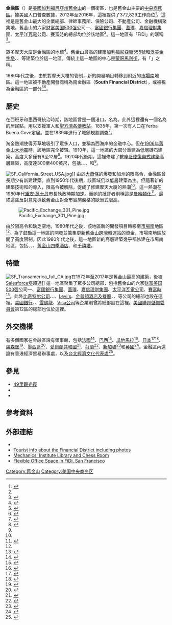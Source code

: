 {{Infobox settlement
<!--See the Table at Template:Infobox settlement for all fields and descriptions of their usage.-->
<!-- Basic info ---------------->
|name=Financial District downtown
|official_name=
|other_name=
|native_name=<!-- if different from the English name -->
|nicknames= "FiDi"、<ref name=cdata/> "Downtown"
|settlement_type=街區
|total_type=<!-- to set a non-standard label for total area and population rows -->
|motto=
<!-- images and maps ----------->
|image_skyline=Montgomery Street from Telegraph Hill, San Francisco.jpg
|image_caption=自[[電報山|電報山]]望[[蒙哥馬利街|蒙哥馬利街]]
|image_flag=
|flag_size=
|image_sea=
|seal_size=
|image_shield=
|shield_size=
|image_blank_emblem=
|blank_emblem_type=
|blank_emblem_size=
|image_map=
|mapsize=
|map_caption=
|pushpin_map=United States San Francisco Central
|pushpin_label_position=right
|pushpin_map_caption=在舊金山市中心的位置
|pushpin_mapsize=250
|subdivision_type=[[主權國家列表|國家]]
|subdivision_name={{USA}}
|subdivision_type1=[[美國州份|州]]
|subdivision_name1={{flag|California}}
|subdivision_type2=[[市县合一|市-郡]]
|subdivision_name2=[[舊金山|舊金山]]
<!-- Politics ----------------->
|leader_title=[[舊金山參事委員會|參事委員]]
|leader_name=Julie Christensen
|established_title=
|established_date=
<!-- Area --------------------->
|unit_pref=US
|area_footnotes=<ref name="city-data.com">{{Cite web|url=http://www.city-data.com/neighborhood/Financial-District-San-Francisco-CA.html|title=Financial District (FiDi) neighborhood in San Francisco, California (CA), 94104, 94108, 94111, 94133 detailed profile|publisher=Urban mapping|access-date=2015-02-19|archive-date=2021-05-15|archive-url=https://web.archive.org/web/20210515143054/http://www.city-data.com/neighborhood/Financial-District-San-Francisco-CA.html|dead-url=no}}</ref>
|area_total_sq_mi=0.460
|area_land_sq_mi=0.460
|area_water_sq_mi=
|area_water_percent=
<!-- Population ----------------------->
|population_as_of=
|population_footnotes=<ref name="city-data.com"/>
|population_total=9447
|population_density_sq_mi=auto
|coordinates     = {{coord|37.7952|-122.4029|display=inline,title}}
|timezone=[[太平洋時區|太平洋時區]]
|utc_offset=−8
|timezone_DST=[[太平洋時區|PDT]]
|utc_offset_DST=−7
<!-- Area/postal codes & others -------->
|postal_code_type=[[郵政編碼|郵政編碼]]
|postal_code=94104、94108、94111、94133
|area_code_type=[[北美地區電話號碼計劃|電話區號]]
|area_code=415/628
}}

'''金融區'''（{{lang-en|Financial District}}）是[[美國|美國]][[加利福尼亞州|加利福尼亞州]][[舊金山|舊金山]]的一個街區，也是舊金山主要的[[中央商務區|中央商務區]]。據美國人口普查數據，2012年至2016年，這裡提供了372,829工作崗位<ref>{{cite web|title= Demographia United States Central Business Districts|url= http://www.demographia.com/db-cbd2000.pdf|access-date= 2022-01-08|archive-date= 2017-06-29|archive-url= https://web.archive.org/web/20170629162234/http://demographia.com/db-cbd2000.pdf|dead-url= no}}</ref>。這裡是是舊金山最大的企業總部、律師事務所、保險公司、不動產公司、金融機構聚集地。舊金山的六家[[财富美国500强|财富美国500强]]公司—{{link-en|麥克森公司|McKesson Corporation}}、[[富國銀行集團|富國銀行集團]]、[[蓋璞|蓋璞]]、[[嘉信理財集團|嘉信理財集團]]、[[太平洋瓦電公司|太平洋瓦電公司]]、[[賽富時|賽富時]]的總部均位於該地區<ref name="fortune500"/>。這一地區有「FiDi」的暱稱<ref name=cdata>{{cite web | title=Financial District (FiDi) neighborhood in San Francisco, California (CA), 94104, 94108, 94111, 94133 detailed profile | year=2011 | url=http://www.city-data.com/neighborhood/Financial-District-San-Francisco-CA.html | access-date=2012-12-03 | work=City-Data | archive-date=2021-05-15 | archive-url=https://web.archive.org/web/20210515143054/http://www.city-data.com/neighborhood/Financial-District-San-Francisco-CA.html | dead-url=no }}</ref>。

眾多摩天大廈是金融區的地標<ref>{{cite news |url=http://www.sfgate.com/entertainment/article/Kearny-Street-s-timeless-in-its-pedestrian-way-2532845.php |title=Kearny Street's timeless in its pedestrian way |first=John |last=King |date=2000-06-20 |publisher=San Francisco Chronicle |accessdate=2022-01-08 |archive-date=2021-02-26 |archive-url=https://web.archive.org/web/20210226080137/https://www.sfgate.com/entertainment/article/Kearny-Street-s-timeless-in-its-pedestrian-way-2532845.php |dead-url=no }}</ref>。舊金山最高的建築[[加利福尼亞街555號|加利福尼亞街555號]]和[[泛美金字塔|泛美金字塔]]、{{link-en|加利福尼亞街101號|101 California Street}}、{{link-en|加利福尼亞中心345號|345 California Center}}等建築位於這一地區。傳統上這一地區的中心是[[蒙哥馬利街|蒙哥馬利街]]，有「{{link-en|西部華爾街|Wall Street West}}」之稱。

1980年代之後，由於對摩天大樓的管制，新的開發項目轉移到附近的[[市場南_(舊金山)|市場南]]地區。這一地區被不動產開發商稱為南金融區（'''South Financial District'''），或被視為金融區的一部分<ref name="south-fidi">{{Cite web|url=http://www.thespaceplace.net/submarket-maps/2sfinancial.php|title=San Francisco Commercial Real Estate Market Boundaries--South Financial District|publisher=The Space Place|access-date=2022-01-08|archive-date=2017-03-08|archive-url=https://web.archive.org/web/20170308025102/http://www.thespaceplace.net/submarket-maps/2sfinancial.php|dead-url=no}}</ref><ref name="Simonson2013">{{cite news |url=http://news.theregistrysf.com/san-francisco-city-next-30-years-soma-surges-financial-district-fades/ |title=San Francisco City: Next 30 Years, SoMa Surges, Financial District Fades |first=Sharon |last=Simonson |date=2013-03-04 |access-date=2011-12-27 |work=The Registry |archive-date=2021-02-25 |archive-url=https://web.archive.org/web/20210225022849/https://news.theregistrysf.com/san-francisco-city-next-30-years-soma-surges-financial-district-fades/ |dead-url=no }}</ref>。

==歷史==
在西班牙和墨西哥統治時期，該地區曾是一個港口，名為{{link-en|Yerba Buena Cove|Yerba Buena Cove}}。此外這裡還有一個名為{{link-en|芳草地 (加利福尼亞州)|Yerba Buena, California|芳草地}}的居民點，用以支援軍人和[[聖方濟各傳教站|聖方濟各傳教站]]。1835年，第一次有人口在Yerba Buena Cove定居。並在1839年進行了城鎮規劃調查<ref name="atlas">{{cite book |last=Hayes |first=Derek |title=Historical Atlas of California |url=https://archive.org/details/historicalatlaso0000haye |year=2007 |publisher="University of California Press" |location=Berkeley}}</ref>。

淘金熱潮使得芳草地吸引了眾多人口，並稱為西海岸的金融中心。但在[[1906年舊金山大地震|1906年舊金山大地震]]時，該地區完全被毀。1910年，這一地區的大部分重建為低層磚石建築，高度大多僅有6至12層<ref name="downtown-area-plan">{{cite web|url=http://www.sf-planning.org/ftp/general_plan/downtown.htm |title=San Francisco General Plan - Downtown Area Plan |publisher=City & County of San Francisco |access-date=2012-12-27 |url-status=dead |archive-url=https://web.archive.org/web/20121208211709/http://www.sf-planning.org/ftp/general_plan/Downtown.htm |archive-date=2012-12-08 }}</ref>。1920年代後期，這裡修建了數座[[哥德復興式建築|哥德復興式建築]]高層建築，高度達300至400英尺，包括{{link-en|布希街225號|225 Bush Street|標準石油大樓}}、{{link-en|拉斯大樓|Russ Building}}、{{link-en|亨特-杜林大樓|Hunter–Dulin Building}}、{{link-en|殼牌大樓 (舊金山)|Shell Building (San Francisco)|殼牌大樓}}和{{link-en|新蒙哥馬利街140號|140 New Montgomery|太平洋電話大樓}}<ref name="downtown-area-plan"/>。

[[File:SF_California_Street_USA.jpg|right]]]]
由於[[大蕭條|大蕭條]]的爆發和加州的限高令，金融區曾長期少有新建建築。直到1950年代後期，該區域仍以低層建築為主。但隨著新的建築技術和{{link-en|耐震工程|Seismic retrofit}}的導入，限高令被解除，促成了修建摩天大廈的熱潮<ref name="downtown-area-plan"/>。這一熱潮在1980年代[[黛安·范士丹|黛安·范士丹]]市長執政時期加速。而她的批評者則稱這是[[曼哈頓化|曼哈頓化]]<ref>{{cite news |last1=Toner |first1=Robin |title=California Showdown |url=https://www.nytimes.com/1990/09/30/magazine/california-showdown.html?pagewanted=5 |access-date=2020-02-14 |work=[[The_New_York_Times_Magazine|The New York Times Magazine]] |date=1990-09-30 |archive-url=https://archive.today/20200214042158/https://web.archive.org/web/20150525202850/http://www.nytimes.com/1990/09/30/magazine/california-showdown.html?pagewanted=5 |archive-date=2020-02-14 |url-status=unfit}}</ref>。最終這些反對意見導致舊金山對全市實施嚴格的歐洲式限高。

[[File:Pacific_Exchange_301_Pine.jpg|right]]

由於限高令和缺乏空地，1980年代之後，該地區新的開發項目轉移至[[市場南_(舊金山)|市場南]]地區<ref name="south-fidi"/>。為了鼓勵這一地區的開發並籌集更新[[舊金山跨灣轉運站|舊金山跨灣轉運站]]的資金，市場南地區放開了高度限制。因此1980年代之後，這一地區新的高層建築幾乎都修建在市場南地區，包括{{link-en|JP摩根大通大樓 (舊金山)|JPMorgan Chase Building (San Francisco)|JP摩根大通大樓}}、{{link-en|傳教街555號|555 Mission Street}}、{{link-en|第二街101號|101 Second Street}}、[[舊金山四季酒店|舊金山四季酒店]]、{{link-en|帕拉蒙大樓 (舊金山)|The Paramount, San Francisco|帕拉蒙大樓}}和[[千禧塔_(舊金山)|千禧塔]]。

==特徵==
[[File:SF_Transamerica_full_CA.jpg|right]]在1972年至2017年是舊金山最高的建築，後被[[Salesforce塔|Salesforce塔]]超過]]
這一地區聚集了眾多公司總部，包括舊金山的六家[[财富美国500强|财富美国500强]]公司—{{link-en|麥克森公司|McKesson Corporation}}、[[富國銀行集團|富國銀行集團]]、[[蓋璞|蓋璞]]、[[嘉信理財集團|嘉信理財集團]]、[[太平洋瓦電公司|太平洋瓦電公司]]、[[賽富時|賽富時]]<ref name="fortune500">{{cite web|title=FORTUNE 500|url=http://fortune.com/fortune500/2015/|publisher=Time Inc.|access-date=2016-02-12|author=Fortune magazine|archive-date=2015-02-16|archive-url=https://web.archive.org/web/20150216120741/http://fortune.com/fortune500/2015/|dead-url=no}}</ref>。此外[[比奇特尔公司|比奇特尔公司]]、{{link-en|MUFG聯盟銀行|MUFG Union Bank}}、{{link-en|加州藍盾|Blue Shield of California}}、[[Levi's|Levi's]]、[[金普頓酒店及餐廳|金普頓酒店及餐廳]]、{{link-en|URS公司|URS Corporation}}、{{link-en|西部銀行|Bank of the West}}等公司的總部也設在這裡。[[美國銀行|美國銀行]]、{{link-en|泛美公司|Transamerica Corporation}}、[[雪佛龍|雪佛龍]]、[[Visa公司|Visa公司]]等企業則曾將總部設在這裡。[[美國聯邦儲備委員會|美國聯邦儲備委員會]]第12區的總部也位於這裡。

==外交機構==
有多個國家在金融區設有領事館，包括[[法國|法國]]<ref>{{cite web |title=French Consulate, San Francisco |url=https://sanfrancisco.consulfrance.org/ |access-date=2022-01-08 |archive-date=2022-01-08 |archive-url=https://web.archive.org/web/20220108064428/https://sanfrancisco.consulfrance.org/ |dead-url=no }}</ref>、[[巴西|巴西]]<ref>{{cite web|title=Addresses and Contacts|url=http://saofrancisco.itamaraty.gov.br/en-us/|publisher=Consulate-General of Brazil in San Francisco|access-date=2020-02-14|archive-date=2021-02-27|archive-url=https://web.archive.org/web/20210227044805/http://saofrancisco.itamaraty.gov.br/en-us/|dead-url=no}}</ref>、[[瓜地馬拉|瓜地馬拉]]<ref>{{cite web|title=Informacion de la mision|url=http://www.minex.gob.gt/index.php?option=com_content&task=view&id=1268&Itemid=39 |date=2008-12-16 |archive-url=https://web.archive.org/web/20081216081658/http://www.minex.gob.gt/index.php?option=com_content&task=view&id=1268&Itemid=39|publisher=Consulate-General of Guatemala in San Francisco|archive-date=2008-12-16}}</ref>、[[日本|日本]]<ref>{{cite web|title=Basic information on the office|url=http://www.sf.us.emb-japan.go.jp/en/e_m01_02.htm |date=2007-05-22 |archive-url=https://web.archive.org/web/20070522154046/http://www.sf.us.emb-japan.go.jp/en/e_m01_02.htm|publisher=Consulate-General of Japan in San Francisco|archive-date=2007-05-22}}</ref><ref>{{cite web|title=Japan Information Center|url=http://www.sf.us.emb-japan.go.jp/en/e_m04_02.htm |date=2007-10-12 |archive-url=https://web.archive.org/web/20071012144704/http://www.sf.us.emb-japan.go.jp/en/e_m04_02.htm|publisher=Consulate-General of Japan in San Francisco|archive-date=2007-10-12}}</ref>、[[盧森堡|盧森堡]]<ref>{{cite web|title=Consulate-General of Luxembourg in San Francisco|url=http://sanfrancisco.mae.lu/en/Contact-Information|date=2009-01-31|access-date=2022-01-08|archive-date=2016-01-07|archive-url=https://web.archive.org/web/20160107073119/http://sanfrancisco.mae.lu/en/Contact-Information|dead-url=no}}</ref>、[[墨西哥|墨西哥]]<ref>{{cite web|title=Contactenos|url=http://portal.sre.gob.mx/con_sanfrancisco/index.php?option=contact&Itemid=6 |date=2009-02-01 |archive-url=https://web.archive.org/web/20090217005545/http://portal.sre.gob.mx/con_sanfrancisco/index.php?option=contact&Itemid=6|publisher=Consulate-General of Mexico in San Francisco|archive-date=2009-02-01}}</ref>、[[愛爾蘭共和國|愛爾蘭共和國]]<ref>{{cite web |title=Consulate-General of Ireland in San Francisco |url=http://www.consulateofirelandsanfrancisco.org/ |date=2009-06-02 |access-date=2022-01-08 |archive-date=2008-07-23 |archive-url=https://web.archive.org/web/20080723104006/http://www.consulateofirelandsanfrancisco.org/ |dead-url=no }}</ref>、[[荷蘭|荷蘭]]<ref>{{cite web|title=The Netherlands Consulate General in San Francisco, United States|url=http://sanfrancisco.the-netherlands.org/|date=2012-06-30|publisher=onsulate-General of the Netherlands in San Francisco|access-date=2022-01-08|archive-date=2015-04-02|archive-url=https://web.archive.org/web/20150402003954/http://sanfrancisco.the-netherlands.org/|dead-url=no}}</ref>、[[新加坡|新加坡]]<ref>{{cite web|title=Welcome|url=http://www.mfa.gov.sg/sanfrancisco/|date=2009-01-31|publisher=Consulate-General of Singapore in San Francisco|access-date=2022-01-08|archive-date=2012-03-15|archive-url=https://web.archive.org/web/20120315091657/http://www.mfa.gov.sg/sanfrancisco/|dead-url=no}}</ref>和[[英國|英國]]<ref>{{cite web|title=San Francisco|url=http://ukinusa.fco.gov.uk/en/our-offices-in-the-us/other-locationsin-us/sf/ |date=2009-02-21 |archive-url=https://web.archive.org/web/20090221190037/http://ukinusa.fco.gov.uk/en/our-offices-in-the-us/other-locationsin-us/sf/|publisher=UK in USA|archive-date=2009-02-21}}</ref>。金融區內還設有香港經濟貿易辦事處，以及[[台北經濟文化代表處|台北經濟文化代表處]]<ref>{{cite web|title=Contact Us|url=http://www.roc-taiwan.org/US/LAX/ct.asp?xItem=13287&CtNode=2823&mp=52&xp1= |date=2009-01-31 |archive-url=https://web.archive.org/web/20110718010458/http://www.roc-taiwan.org/US/LAX/ct.asp?xItem=13287&CtNode=2823&mp=52&xp1=|publisher=Taipei Economic and Cultural Office Los Angeles|archive-date=2011-07-18}}</ref>。

==參見==
*[[49里觀光徑|49里觀光徑]]
*{{link-en|北美洲西海岸歷史|History of the west coast of North America}}
*{{link-en|舊金山最高建築物列表|List of tallest buildings in San Francisco}}

==參考資料==
{{Reflist|2}}

==外部連結==
{{Commons category|Financial District, San Francisco|Financial District, San Francisco, California}}
*{{Wikivoyage-inline|San Francisco/Union Square-Financial District|Union Square-Financial District}}
*[https://web.archive.org/web/20091231231140/http://inetours.com/Pages/SFNbrhds/Financial_District.html Tourist info about the Financial District including photos]
*[http://www.milibrary.org Mechanics' Institute Library and Chess Room] {{Wayback|url=http://www.milibrary.org/ |date=20220201222207 }}
*[https://liquidspace.com/US/CA/san-francisco/fidi Flexible Office Space in FiDi, San Francisco] {{Wayback|url=https://liquidspace.com/US/CA/san-francisco/fidi |date=20220109210444 }}

[[Category:舊金山|Category:舊金山]]
[[Category:美国中央商务区|Category:美国中央商务区]]